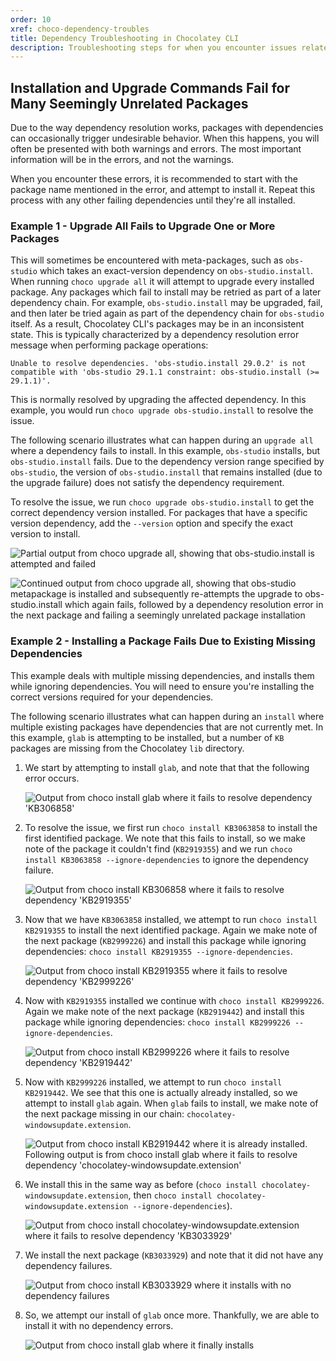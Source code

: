 ```yaml
---
order: 10
xref: choco-dependency-troubles
title: Dependency Troubleshooting in Chocolatey CLI
description: Troubleshooting steps for when you encounter issues related to dependencies
---
```


## Installation and Upgrade Commands Fail for Many Seemingly Unrelated Packages

Due to the way dependency resolution works, packages with dependencies can occasionally trigger undesirable behavior.
When this happens, you will often be presented with both warnings and errors.
The most important information will be in the errors, and not the warnings.

When you encounter these errors, it is recommended to start with the package name mentioned in the error, and attempt to install it.
Repeat this process with any other failing dependencies until they're all installed.

### Example 1 - Upgrade All Fails to Upgrade One or More Packages

This will sometimes be encountered with meta-packages, such as `obs-studio` which takes an exact-version dependency on `obs-studio.install`.
When running `choco upgrade all` it will attempt to upgrade every installed package.
Any packages which fail to install may be retried as part of a later dependency chain.
For example, `obs-studio.install` may be upgraded, fail, and then later be tried again as part of the dependency chain for `obs-studio` itself.
As a result, Chocolatey CLI's packages may be in an inconsistent state.
This is typically characterized by a dependency resolution error message when performing package operations:

```
Unable to resolve dependencies. 'obs-studio.install 29.0.2' is not compatible with 'obs-studio 29.1.1 constraint: obs-studio.install (>= 29.1.1)'.
```

This is normally resolved by upgrading the affected dependency.
In this example, you would run `choco upgrade obs-studio.install` to resolve the issue.

The following scenario illustrates what can happen during an `upgrade all` where a dependency fails to install.
In this example, `obs-studio` installs, but `obs-studio.install` fails.
Due to the dependency version range specified by `obs-studio`, the version of `obs-studio.install` that remains installed (due to the upgrade failure) does not satisfy the dependency requirement.

To resolve the issue, we run `choco upgrade obs-studio.install` to get the correct dependency version installed.
For packages that have a specific version dependency, add the `--version` option and specify the exact version to install.

![Partial output from choco upgrade all, showing that obs-studio.install is attempted and failed](/images/chocolatey/dependency-resolution-failure-1.png)

![Continued output from choco upgrade all, showing that obs-studio metapackage is installed and subsequently re-attempts the upgrade to obs-studio.install which again fails, followed by a dependency resolution error in the next package and failing a seemingly unrelated package installation](/images/chocolatey/dependency-resolution-failure-2.png)

### Example 2 - Installing a Package Fails Due to Existing Missing Dependencies

<Callout type="warning">
    This example deals with multiple missing dependencies, and installs them while ignoring dependencies.
    You will need to ensure you're installing the correct versions required for your dependencies.
</Callout>

The following scenario illustrates what can happen during an `install` where multiple existing packages have dependencies that are not currently met.
In this example, `glab` is attempting to be installed, but a number of `KB` packages are missing from the Chocolatey `lib` directory.

1. We start by attempting to install `glab`, and note that that the following error occurs.

    ![Output from choco install glab where it fails to resolve dependency 'KB306858'](/images/chocolatey/kb-dependency-failure-1.png)

1. To resolve the issue, we first run `choco install KB3063858` to install the first identified package.
We note that this fails to install, so we make note of the package it couldn't find (`KB2919355`) and we run `choco install KB3063858 --ignore-dependencies` to ignore the dependency failure.

    ![Output from choco install KB306858 where it fails to resolve dependency 'KB2919355'](/images/chocolatey/kb-dependency-failure-2.png)

1. Now that we have `KB3063858` installed, we attempt to run `choco install KB2919355` to install the next identified package.
Again we make note of the next package (`KB2999226`) and install this package while ignoring dependencies: `choco install KB2919355 --ignore-dependencies`.

    ![Output from choco install KB2919355 where it fails to resolve dependency 'KB2999226'](/images/chocolatey/kb-dependency-failure-3.png)

1. Now with `KB2919355` installed we continue with `choco install KB2999226`.
Again we make note of the next package (`KB2919442`) and install this package while ignoring dependencies: `choco install KB2999226 --ignore-dependencies`.

    ![Output from choco install KB2999226 where it fails to resolve dependency 'KB2919442'](/images/chocolatey/kb-dependency-failure-4.png)

1. Now with `KB2999226` installed, we attempt to run `choco install KB2919442`.
We see that this one is actually already installed, so we attempt to install `glab` again.
When `glab` fails to install, we make note of the next package missing in our chain: `chocolatey-windowsupdate.extension`.

    ![Output from choco install KB2919442 where it is already installed. Following output is from choco install glab where it fails to resolve dependency 'chocolatey-windowsupdate.extension'](/images/chocolatey/kb-dependency-failure-5.png)

1. We install this in the same way as before (`choco install chocolatey-windowsupdate.extension`, then `choco install chocolatey-windowsupdate.extension --ignore-dependencies`).

    ![Output from choco install chocolatey-windowsupdate.extension where it fails to resolve dependency 'KB3033929'](/images/chocolatey/kb-dependency-failure-6.png)

1. We install the next package (`KB3033929`) and note that it did not have any dependency failures.

    ![Output from choco install KB3033929 where it installs with no dependency failures](/images/chocolatey/kb-dependency-failure-7.png)

1. So, we attempt our install of `glab` once more.
Thankfully, we are able to install it with no dependency errors.

    ![Output from choco install glab where it finally installs](/images/chocolatey/kb-dependency-failure-8.png)
